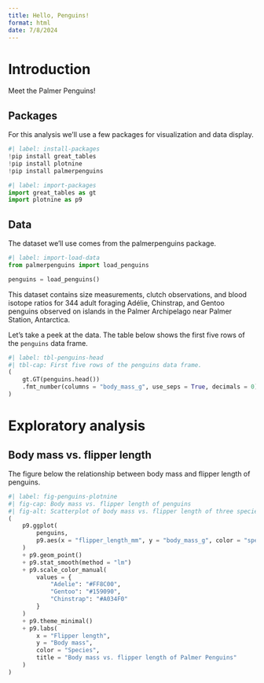 ```yaml
---
title: Hello, Penguins!
format: html
date: 7/8/2024
---
```


# Introduction

Meet the Palmer Penguins!

## Packages

For this analysis we'll use a few packages for visualization and data display.

```python
#| label: install-packages
!pip install great_tables
!pip install plotnine
!pip install palmerpenguins
```

```python
#| label: import-packages
import great_tables as gt
import plotnine as p9
```

## Data

The dataset we'll use comes from the palmerpenguins package.

```python
#| label: import-load-data
from palmerpenguins import load_penguins

penguins = load_penguins()
```

This dataset contains size measurements, clutch observations, and blood isotope ratios for 344 adult foraging Adélie, Chinstrap, and Gentoo penguins observed on islands in the Palmer Archipelago near Palmer Station, Antarctica.

Let's take a peek at the data. The table below shows the first five rows of the `penguins` data frame.

```python
#| label: tbl-penguins-head
#| tbl-cap: First five rows of the penguins data frame.
(
    gt.GT(penguins.head())
    .fmt_number(columns = "body_mass_g", use_seps = True, decimals = 0)
)
```

# Exploratory analysis

## Body mass vs. flipper length

The figure below the relationship between body mass and flipper length of penguins.

```python
#| label: fig-penguins-plotnine
#| fig-cap: Body mass vs. flipper length of penguins
#| fig-alt: Scatterplot of body mass vs. flipper length of three species of penguins (Adelie, Gentoo, and Chinstrap) with overlaid linear models for each species. There is a positive relationship between the two variables for each species. Slopes for Adelie and Chinstrap penguins are similar, and the slope for Gentoo penguins is slightly higher. Sizes of Adelie and Chinstrap penguins are also similar, while Gentoo penguins are larger in terms of body mass and flipper length compared to penguins from the other species.
(
    p9.ggplot(
        penguins, 
        p9.aes(x = "flipper_length_mm", y = "body_mass_g", color = "species")
    )
    + p9.geom_point()
    + p9.stat_smooth(method = "lm")
    + p9.scale_color_manual(
        values = {
            "Adelie": "#FF8C00", 
            "Gentoo": "#159090", 
            "Chinstrap": "#A034F0"
        }
    ) 
    + p9.theme_minimal()
    + p9.labs(
        x = "Flipper length", 
        y = "Body mass", 
        color = "Species", 
        title = "Body mass vs. flipper length of Palmer Penguins"
    )
)
```